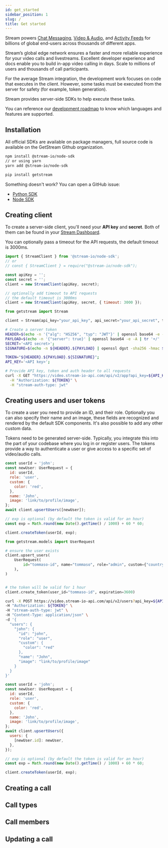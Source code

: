 ```yaml
---
id: get_started
sidebar_position: 1
slug: /
title: Get started
---
```



Stream powers [Chat Messaging](https://getstream.io/chat/), [Video & Audio](https://getstream.io/video/), and [Activity Feeds](https://getstream.io/activity-feeds/) for billions of global end-users across thousands of different apps.

Stream’s global edge network ensures a faster and more reliable experience for your video calls and livestreams. Excellent developer experience and docs enable you to build in-app video calling in days. Scale to millions of users and thousands of call participants.

For the average Stream integration, the development work focuses on code that executes in the client. However, some tasks must be executed from the server for safety (for example, token generation).

Stream provides server-side SDKs to help execute these tasks.

You can reference our [development roadmap](https://github.com/GetStream/protocol/discussions/177) to know which languages and features are supported.

## Installation

All official SDKs are available on package managers, full source code is available on the GetStream Github organization.

<Tabs groupId="examples">
<TabItem value="js" label="JavaScript">

```bash
npm install @stream-io/node-sdk
// or using yarn
yarn add @stream-io/node-sdk
```

</TabItem>
<TabItem value="py" label="Python">

```bash
pip install getstream
```

</TabItem>
</Tabs>

Something doesn't work? You can open a GitHub issue:

- [Python SDK](https://github.com/GetStream/stream-py)
- [Node SDK](https://github.com/GetStream/stream-node)

## Creating client

To create a server-side client, you'll need your **API key** and **secret**. Both of them can be found in your [Stream Dashboard](https://dashboard.getstream.io/).

You can optionally pass a timeout for the API requests, the default timeout is 3000ms.

<Tabs groupId="examples">
<TabItem value="js" label="JavaScript">

```js
import { StreamClient } from '@stream-io/node-sdk';
// or
// const { StreamClient } = require("@stream-io/node-sdk");

const apiKey = '';
const secret = '';
client = new StreamClient(apiKey, secret);

// optionally add timeout to API requests
// the default timeout is 3000ms
client = new StreamClient(apiKey, secret, { timeout: 3000 });
```

</TabItem>
<TabItem value="py" label="Python">

```py
from getstream import Stream

client = Stream(api_key="your_api_key", api_secret="your_api_secret", timeout=3.0)
```

</TabItem>
<TabItem value="bash" label="Bash">

```bash
# Create a server token
HEADER=$(echo -n '{"alg": "HS256", "typ": "JWT"}' | openssl base64 -e -A | tr '+/' '-_' | tr -d '=');
PAYLOAD=$(echo -n '{"server": true}' | openssl base64 -e -A | tr '+/' '-_' | tr -d '=');
SECRET='<API secret>';
SIGNATURE=$(echo -n ${HEADER}.${PAYLOAD} | openssl dgst -sha256 -hmac ${SECRET} -binary | openssl base64 -e -A | tr '+/' '-_' | tr -d '=');

TOKEN="${HEADER}.${PAYLOAD}.${SIGNATURE}";
API_KEY='<API key>';

# Provide API key, token and auth header to all requests
curl -X GET "https://video.stream-io-api.com/api/v2/app?api_key=${API_KEY}" \
  -H "Authorization: ${TOKEN}" \
  -H "stream-auth-type: jwt"
```

</TabItem>
</Tabs>

## Creating users and user tokens

To create a user you need to provide an ID, and their role. Optionally you can also specify their name and an image, these fields are recognized and rendered by the default SDK components. It's also possible to add any other custom data.

Tokens need to be generated server-side. Typically, you integrate this into the part of your codebase where you log in or register users. The tokens provide a way to authenticate a user or give access to a specific set of video/audio calls.

<Tabs groupId="examples">
<TabItem value="js" label="JavaScript">

```js
const userId = 'john';
const newUser: UserRequest = {
  id: userId,
  role: 'user',
  custom: {
    color: 'red',
  },
  name: 'John',
  image: 'link/to/profile/image',
};
await client.upsertUsers([newUser]);

// exp is optional (by default the token is valid for an hour)
const exp = Math.round(new Date().getTime() / 1000) + 60 * 60;

client.createToken(userId, exp);
```

</TabItem>
<TabItem value="py" label="Python">

```py
from getstream.models import UserRequest

# ensure the user exists
client.upsert_users(
    UserRequest(
        id="tommaso-id", name="tommaso", role="admin", custom={"country": "NL"}
    ),
)


# the token will be valid for 1 hour
client.create_token(user_id="tommaso-id", expiration=3600)
```

</TabItem>

<TabItem value="curl" label="cURL">

```bash
curl -X POST https://video.stream-io-api.com/api/v2/users?api_key=${API_KEY} \
-H "Authorization: ${TOKEN}" \
-H "stream-auth-type: jwt" \
-H "Content-Type: application/json" \
-d '{
  "users": {
    "john": {
      "id": "john",
      "role": "user",
      "custom": {
        "color": "red"
      },
      "name": "John",
      "image": "link/to/profile/image"
    }
  }
}'
```

</TabItem>
<TabItem value="js-deprecated" label="JavaScript@0.3 (deprecated)">

```js
const userId = 'john';
const newUser: UserRequest = {
  id: userId,
  role: 'user',
  custom: {
    color: 'red',
  },
  name: 'John',
  image: 'link/to/profile/image',
};
await client.upsertUsers({
  users: {
    [newUser.id]: newUser,
  },
});

// exp is optional (by default the token is valid for an hour)
const exp = Math.round(new Date().getTime() / 1000) + 60 * 60;

client.createToken(userId, exp);
```

</TabItem>
</Tabs>

## Creating a call

<CreateCall />

## Call types

<CallTypesSum />

## Call members

<CallMembers />

## Updating a call

<UpdateCall />

